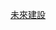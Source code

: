 {{empty category}}
{{Catnav|頁面分類|各種主題的頁面分類|依中国各省来作的分类|中国各省建筑|吉林建筑}}
{{Catnav|未來建設|中國大陸未來建設}}

{{CN Future infrastructure}}

[[Category:吉林省建筑物|未來建設]]